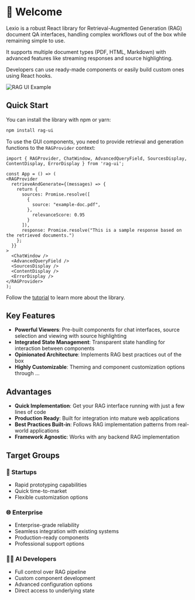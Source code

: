 

<Meta title="Welcome" />

# 🚀 Welcome

Lexio is a robust React library for Retrieval-Augmented Generation (RAG) document QA interfaces, handling complex workflows out of the box while remaining simple to use. 

It supports multiple document types (PDF, HTML, Markdown) with advanced features like streaming responses and source highlighting. 

Developers can use ready-made components or easily build custom ones using React hooks.

<img src={RAGUIExample} alt="RAG UI Example" />

## Quick Start

You can install the library with npm or yarn:

```bash
npm install rag-ui
```

To use the GUI components, you need to provide retrieval and generation functions to the `RAGProvider` context:

```tsx
import { RAGProvider, ChatWindow, AdvancedQueryField, SourcesDisplay, ContentDisplay, ErrorDisplay } from 'rag-ui';

const App = () => (
<RAGProvider
  retrieveAndGenerate={(messages) => {
    return {
      sources: Promise.resolve([
        {
          source: "example-doc.pdf",
        },
          relevanceScore: 0.95
        }
      ]),
      response: Promise.resolve("This is a sample response based on the retrieved documents.")
    };
  }}
>
  <ChatWindow />
  <AdvancedQueryField />
  <SourcesDisplay />
  <ContentDisplay />
  <ErrorDisplay />
</RAGProvider>
);
```
Follow the [tutorial](tutorial/01_basic_usage) to learn more about the library.

## Key Features
- **Powerful Viewers**: Pre-built components for chat interfaces, source selection and viewing with source highlighting
- **Integrated State Management**: Transparent state handling for interaction between components
- **Opinionated Architecture**: Implements RAG best practices out of the box
- **Highly Customizable**: Theming and component customization options through ...

## Advantages
- **Quick Implementation**: Get your RAG interface running with just a few lines of code
- **Production Ready**: Built for integration into mature web applications
- **Best Practices Built-in**: Follows RAG implementation patterns from real-world applications
- **Framework Agnostic**: Works with any backend RAG implementation

## Target Groups

### 🚀 Startups
- Rapid prototyping capabilities
- Quick time-to-market
- Flexible customization options

### 🌐 Enterprise
- Enterprise-grade reliability
- Seamless integration with existing systems
- Production-ready components
- Professional support options

### 👨‍💻 AI Developers
- Full control over RAG pipeline
- Custom component development
- Advanced configuration options
- Direct access to underlying state
